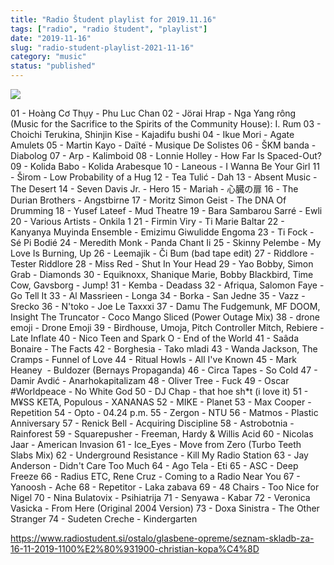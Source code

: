 ```yaml
---
title: "Radio Študent playlist for 2019.11.16"
tags: ["radio", "radio študent", "playlist"]
date: "2019-11-16"
slug: "radio-student-playlist-2021-11-16"
category: "music"
status: "published"
---
```


![](https://radiostudent.si/sites/default/files/styles/thumbnail_w530/public/slike/2019-11-16-seznam-skladb-za-16-11-2019-1100%E2%80%931900-christian-kopa%C4%8D-106266.jpeg?itok=orwLGip4)

01 - Hoàng Cơ Thụy - Phu Luc Chan
02 - Jörai Hrap - Nga Yang rông (Music for the Sacrifice to the Spirits of the Community House): I. Rum
03 - Choichi Terukina, Shinjin Kise - Kajadifu bushi
04 - Ikue Mori - Agate Amulets
05 - Martin Kayo - Daïté - Musique De Solistes
06 - ŠKM banda - Diabolog
07 - Arp - Kalimboid
08 - Lonnie Holley - How Far Is Spaced-Out?
09 - Kolida Babo - Kolida Arabesque
10 - Laneous - I Wanna Be Your Girl
11 - Širom - Low Probability of a Hug
12 - Tea Tulić - Dah
13 - Absent Music - The Desert
14 - Seven Davis Jr. - Hero
15 - Mariah - 心臓の扉
16 - The Durian Brothers - Angstbirne
17 - Moritz Simon Geist - The DNA Of Drumming
18 - Yusef Lateef - Mud Theatre
19 - Bara Sambarou Sarré - Ewli
20 - Various Artists - Onkila 1
21 - Firmin Viry - Ti Marie Baltar
22 - Kanyanya Muyinda Ensemble - Emizimu Giwulidde Engoma
23 - Ti Fock - Sé Pi Bodié
24 - Meredith Monk - Panda Chant Ii
25 - Skinny Pelembe - My Love Is Burning, Up
26 - Leemajik - Či Bum (bad tape edit)
27 - Riddlore - Tester Riddlore
28 - Miss Red - Shut In Your Head
29 - Yao Bobby, Simon Grab - Diamonds
30 - Equiknoxx, Shanique Marie, Bobby Blackbird, Time Cow, Gavsborg - Jump!
31 - Kemba - Deadass
32 - Afriqua, Salomon Faye - Go Tell It
33 - Al Massrieen - Longa
34 - Borka - San Jedne
35 - Vazz - Srecko
36 - N'toko - Joe Le Taxxxi
37 - Damu The Fudgemunk, MF DOOM, Insight The Truncator - Coco Mango Sliced (Power Outage Mix)
38 - drone emoji - Drone Emoji
39 - Birdhouse, Umoja, Pitch Controller Mitch, Rebiere - Late Inflate
40 - Nico Teen and Spark O - End of the World
41 - Saâda Bonaire - The Facts
42 - Borghesia - Tako mladi
43 - Wanda Jackson, The Cramps - Funnel of Love
44 - Ritual Howls - All I've Known
45 - Mark Heaney  - Buldozer (Bernays Propaganda)
46 - Circa Tapes - So Cold
47 - Damir Avdić - Anarhokapitalizam
48 - Oliver Tree - Fuck
49 - Oscar #Worldpeace - No White God
50 - DJ Chap - that hoe sh\*t (i love it)
51 - M¥SS KETA, Populous - XANANAS
52 - MIKE - Planet
53 - Max Cooper - Repetition
54 - Opto - 04.24 p.m.
55 - Zergon - NTU
56 - Matmos - Plastic Anniversary
57 - Renick Bell - Acquiring Discipline
58 - Astrobotnia - Rainforest
59 - Squarepusher - Freeman, Hardy & Willis Acid
60 - Nicolas Jaar - American Invasion
61 - Ice_Eyes - Move from Zero (Turbo Teeth Slabs Mix)
62 - Underground Resistance - Kill My Radio Station
63 - Jay Anderson - Didn't Care Too Much
64 - Ago Tela - Eti
65 - ASC - Deep Freeze
66 - Radius ETC, Rene Cruz - Coming to a Radio Near You
67 - Yanoosh - Ache
68 - Repetitor - Laka zabava
69 - 48 Chairs - Too Nice for Nigel
70 - Nina Bulatovix - Psihiatrija
71 - Senyawa - Kabar
72 - Veronica Vasicka - From Here (Original 2004 Version)
73 - Doxa Sinistra - The Other Stranger
74 - Sudeten Creche - Kindergarten

<https://www.radiostudent.si/ostalo/glasbene-opreme/seznam-skladb-za-16-11-2019-1100%E2%80%931900-christian-kopa%C4%8D>
